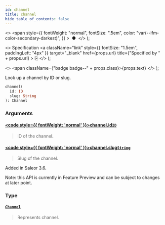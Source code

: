```yaml
---
id: channel
title: channel
hide_table_of_contents: false
---
```


  <>
    <span
      style={{
        fontWeight: "normal",
        fontSize: ".5em",
        color: "var(--ifm-color-secondary-darkest)",
      }}
    >
      &nbsp;●&nbsp;
    </span>
  </>
);

  <>
    Specification
    <a
      className="link"
      style={{ fontSize: "1.5em", paddingLeft: "4px" }}
      target="\_blank"
      href={props.url}
      title={"Specified by " + props.url}
    >
      ⎘
    </a>
  </>
);

  <>
    <span className={"badge badge--" + props.class}>{props.text}</span>
  </>
);

Look up a channel by ID or slug.

```graphql
channel(
  id: ID
  slug: String
): Channel
```

### Arguments

#### [<code style={{ fontWeight: 'normal' }}>channel.<b>id</b></code>](#)<Bullet />[`ID`](../../../storefront/miscellaneous/scalars/id) <Badge class="secondary" text="scalar"/>

> ID of the channel.

#### [<code style={{ fontWeight: 'normal' }}>channel.<b>slug</b></code>](#)<Bullet />[`String`](../../../storefront/miscellaneous/scalars/string) <Badge class="secondary" text="scalar"/>

> Slug of the channel.

Added in Saleor 3.6.

Note: this API is currently in Feature Preview and can be subject to changes at later point.

>

### Type

#### [`Channel`](../../../storefront/channels/objects/channel) <Badge class="secondary" text="object"/>

> Represents channel.
